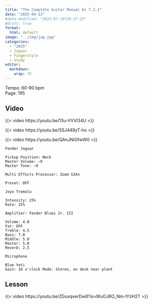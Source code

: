 ```yaml
---
title: "The Complete Guitar Manual Ex 7.2.1"
date: "2025-04-13"
#date-modified: "2023-07-10T20:37:23"
#draft: true
format: 
  html: default
image: "../img/jag.jpg"
categories:
  - "2025"
  - Jaguar
  - Fingerstyle
  - Study
editor: 
  markdown: 
    wrap: 72
---
```


Tempo: 60-90 bpm\
Page: 195

## Video

{{< video https://youtu.be/13u-VVVl34U >}}

{{< video https://youtu.be/5SJ449yT-ho >}}

{{< video https://youtu.be/QAnJNiGfwW0 >}}

```         
Fender Jaguar

Pickup Position: Neck
Master Volume: ~9
Master Tone: ~9

Multi Effects Processor: Zoom G3Xn

Preset: OFF

Joyo Tremolo

Intensity: 25%
Rate: 25%

Amplifier: Fender Blues Jr. III

Volume: 4.0
Fat: OFF
Treble: 4.5
Bass: 7.0
Middle: 5.0
Master: 5.0
Reverb: 2.5

Microphone

Blue Yeti
Gain: 10 o'clock Mode: Stereo, on desk near plant
```

## Lesson

{{< video https://youtu.be/ZGuxqverDw8?si=WuOJ6O_Nm-lYzH2T >}}
